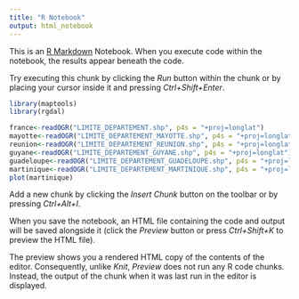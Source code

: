 ```yaml
---
title: "R Notebook"
output: html_notebook
---
```


This is an [R Markdown](http://rmarkdown.rstudio.com) Notebook. When you execute code within the notebook, the results appear beneath the code. 

Try executing this chunk by clicking the *Run* button within the chunk or by placing your cursor inside it and pressing *Ctrl+Shift+Enter*. 

```r
library(maptools)
library(rgdal)

france<-readOGR("LIMITE_DEPARTEMENT.shp", p4s = "+proj=longlat")
mayotte<-readOGR("LIMITE_DEPARTEMENT_MAYOTTE.shp", p4s = "+proj=longlat")
reunion<-readOGR("LIMITE_DEPARTEMENT_REUNION.shp", p4s = "+proj=longlat")
guyane<-readOGR("LIMITE_DEPARTEMENT_GUYANE.shp", p4s = "+proj=longlat")
guadeloupe<-readOGR("LIMITE_DEPARTEMENT_GUADELOUPE.shp", p4s = "+proj=longlat")
martinique<-readOGR("LIMITE_DEPARTEMENT_MARTINIQUE.shp", p4s = "+proj=longlat")
plot(martinique)
```

Add a new chunk by clicking the *Insert Chunk* button on the toolbar or by pressing *Ctrl+Alt+I*.

When you save the notebook, an HTML file containing the code and output will be saved alongside it (click the *Preview* button or press *Ctrl+Shift+K* to preview the HTML file).

The preview shows you a rendered HTML copy of the contents of the editor. Consequently, unlike *Knit*, *Preview* does not run any R code chunks. Instead, the output of the chunk when it was last run in the editor is displayed.
